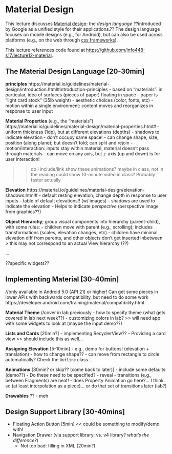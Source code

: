 # Material Design
This lecture discusses [Material design](https://material.io/guidelines/material-design/introduction.html): the _design language_ ??introduced by Google as a unified style for their applications.?? The design language focuses on mobile designs (e.g., for Android), but can also be used across platforms (e.g., on the web through [css frameworks]()).

<p class="alert alert-info">This lecture references code found at <https://github.com/info448-s17/lecture12-material>.</p>

## The Material Design Language [20-30min]
**principles**
https://material.io/guidelines/material-design/introduction.html#introduction-principles
- based on "materials": in particular, idea of surfaces (pieces of paper) floating in space
    - paper is "light card stock" (35lb weight)
- aesthetic choices (color, fonts, etc)
- motion within a single environment: content moves and reorganizes in response to user input

**Material Properties** (e.g., the "materials")
https://material.io/guidelines/material-design/material-properties.html#
- uniform thickness (1dp), but at different elevations (depths)
  - shadows to indicate elevation
  - don't occupy same space!
- can change shape, size, position (along plane); but doesn't fold; can split and rejoin
- motion/interaction: inputs stay within material, material doesn't pass through materials
  - can move on any axis, but z-axis (up and down) is for user interaction!

>> do I include/link show these animations? maybe in class, not in the reading
>> could show 10-minute video in class? Probably faster actually


**Elevation**
https://material.io/guidelines/material-design/elevation-shadows.html#
- default resting elevation; change depth in response to user inputs
- table of default elevations!! (w/ images)
- shadows are used to indicate the elevation
- Helps to indicate _perspective_ (perspective image from graphics??)

**Object Hierarchy**; group visual components into hierarchy (parent-child), with some rules:
- children move with parent (e.g., scrolling); includes transformations (scales, elevation changes, etc)
- children have minimal elevation diff from parents, and other objects don't get inserted inbetween
> this may not correspond to an actual View hierarchy (??)

...

??specific widgets??


## Implementing Material [30-40min]
//only available in Android 5.0 (API 21) or higher! Can get some pieces in lower APIs with backwards compatibility, but need to do some work https://developer.android.com/training/material/compatibility.html

**Material Theme** //cover in lab previously
- how to specify theme (what gets covered in lab next week??)
- customizing colors in lab?
>> will need app with some widgets to look at (maybe the input demo??)

**Lists and Cards** [20min?]
- implementing RecyclerView??
- Providing a card view
>> should include this as well...

**Assigning Elevation** [5-10min]
- e.g., demo for buttons! (elevation + translation)
- how to change shape??
  - can move from rectangle to circle automatically? Check the `Outline` class...

**Animations** [30min? or skip?? (come back to later)]
- include some defaults (demo??)
- Do these need to be specified?
  - reveal
- transitions (e.g., between Fragments) are neat!
-
does Property Animation go here?... I think so (at least interpolation as a piece)... or do that set of transitions later (lab?)

**Drawables** ??
- meh


## Design Support Library [30-40mins]
- Floating Action Button [5min] << could be something to modify/demo with!
- Navigation Drawer (via support library; vs. v4 library? _what's the difference?_)
  - Not too bad: filling in XML (20min?)
